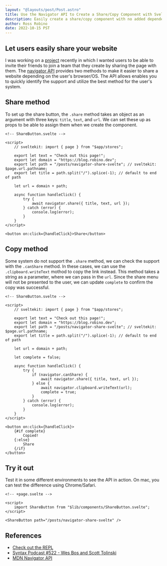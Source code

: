 ```yaml
---
layout: "@layouts/post/Post.astro"
title: Use the Navigator API to Create a Share/Copy Component with Svelte
description: Easily create a share/copy component with no added dependencies.
author: Ross Robino
date: 2022-10-15 PST
---
```



## Let users easily share your website

I was working on a [project](https://splits.best) recently in which I wanted users to be able to invite their friends to join a team that they create by sharing the page with them. The [navigator API](https://developer.mozilla.org/en-US/docs/Web/API/Navigator/share) provides two methods to make it easier to share a website depending on the user's browser/OS. The API allows enables you to quickly identify the support and utilize the best method for the user's system.

## Share method

To set up the share button, the `.share` method takes an object as an argument with three keys: `title`, `text`, and `url`. We can set these up as props to be able to assign them when we create the component.

```svelte
<!-- ShareButton.svelte -->

<script>
	// sveltekit: import { page } from "$app/stores";

	export let text = "Check out this page!";
	export let domain = "https://blog.robino.dev";
	export let path = "/posts/navigator-share-svelte"; // sveltekit: $page.url.pathname;
	export let title = path.split("/").splice(-1); // default to end of path

	let url = domain + path;

	async function handleClick() {
		try {
			await navigator.share({ title, text, url });
		} catch (error) {
			console.log(error);
		}
	}
</script>

<button on:click={handleClick}>Share</button>
```

## Copy method

Some system do not support the `.share` method, we can check the support with the `.canShare` method. In these cases, we can use the `.clipboard.writeText` mothod to copy the link instead. This method takes a string as a parameter, where we can pass in the `url`. Since the share menu will not be presented to the user, we can update `complete` to confirm the copy was successful.

```svelte
<!-- ShareButton.svelte -->

<script>
	// sveltekit: import { page } from "$app/stores";

	export let text = "Check out this page!";
	export let domain = "https://blog.robino.dev";
	export let path = "/posts/navigator-share-svelte"; // sveltekit: $page.url.pathname;
	export let title = path.split("/").splice(-1); // default to end of path

	let url = domain + path;

	let complete = false;

	async function handleClick() {
		try {
			if (navigator.canShare) {
				await navigator.share({ title, text, url });
			} else {
				await navigator.clipboard.writeText(url);
				complete = true;
			}
		} catch (error) {
			console.log(error);
		}
	}
</script>

<button on:click={handleClick}>
	{#if complete}
		Copied!
	{:else}
		Share
	{/if}
</button>
```

## Try it out

Test it in some different environments to see the API in action. On mac, you can test the difference using Chrome/Safari.

```svelte
<!-- +page.svelte -->

<script>
	import ShareButton from "$lib/components/ShareButton.svelte";
</script>

<ShareButton path="/posts/navigator-share-svelte" />
```

<ShareButton path="/posts/navigator-share-svelte" client:visible />

## References

- [Check out the REPL](https://svelte.dev/repl/ef8dd271735d440cb6c65936ccecfa9d?version=3.51.0)
- [Syntax Podcast #522 - Wes Bos and Scott Tolinski](https://syntax.fm/show/522/use-the-platform)
- [MDN Navigator API](https://developer.mozilla.org/en-US/docs/Web/API/Navigator/share)
